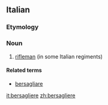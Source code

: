 ==Italian==

===Etymology===
{{suffix|bersaglio|iere|lang=it}}

===Noun===
{{it-noun|bersaglier|m|e|i}}

# [[rifleman]] (in some Italian regiments)

====Related terms====
*[[bersagliare]]

[[it:bersagliere]]
[[zh:bersagliere]]